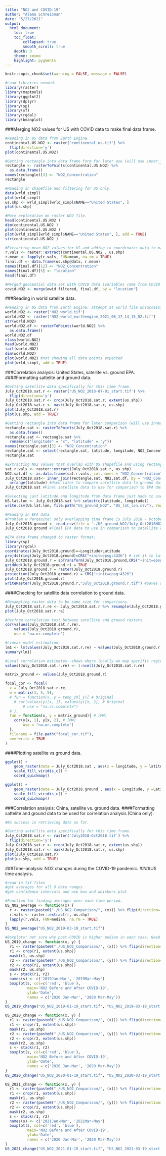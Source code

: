 ```yaml
---
title: "NO2 and COVID-19"
author: "Alana Schreibman"
date: "5/27/2021"
output: 
  html_document:
    toc: true
    toc_float: 
        collapsed: true
        smooth_scroll: true
    depth: 3 
    theme: cosmo
    highlight: pygments
---
```


```r
knitr::opts_chunk$set(warning = FALSE, message = FALSE)
```

```r
#Load libraries needed. 
library(raster)
library(maptools)
library(ggplot2)
library(dplyr)
library(sp)
library(sf)
library(rgdal)
library(beanplot)
```

###Merging NO2 values for US with COVID data to make final data frame. 
```r
#Reading in US data from Earth Engine. 
continental.US.NO2 <- raster('continental_us.tif') %>%
  flip(direction='y')
plot(continental.US.NO2)

#Getting rectangle into data frame form for later use (will use inner_join to match coordinates from rectangle with NO2 concentrations from below).
rectangle <- rasterToPoints(continental.US.NO2) %>%
  as.data.frame() 
names(rectangle)[3] <- "NO2_Concentration"
rectangle

#Reading in shapefile and filtering for US only.
data(wrld_simpl)
plot(wrld_simpl) 
us.shp <- wrld_simpl[wrld_simpl$NAME=="United States", ]
plot(us.shp)

#More exploration on raster NO2 file. 
head(continental.US.NO2 )
dim(continental.US.NO2 )
plot(continental.US.NO2 )
plot(wrld_simpl[wrld_simpl$NAME=="United States", ], add = TRUE)
str(continental.US.NO2 )

#Extracting mean NO2 values for US and adding to coordinates data to make final data frame.
r.vals <- raster::extract(continental.US.NO2 , us.shp)
r.mean <- lapply(r.vals, FUN=mean, na.rm = TRUE)
final.df <- data.frame(us.shp@data, r.mean) 
names(final.df)[12] <- "NO2_Concentration"
names(final.df)[5] <- "location"
head(final.df)

#Merged geospatial data set with COVID data (variables come from COVID exploratory analysis RMD file). 
covid.NO2 <- merge(owid.filtered, final.df, by = "location")
```
###Reading in world satellite data. 
```r
#Reading in US data from Earth Engine: attempt at world file unsuccessful (too large?). 
world.NO2 <- raster('NO2_world.tif')
world.NO2 <- raster('NO2_world_earthengine_2021_06_17_14_15_02.tif')
str(world.NO2)
world.NO2.df <- rasterToPoints(world.NO2) %>%
  as.data.frame()
world.NO2.df
class(world.NO2)
head(world.NO2)
tail(world.NO2)
dim(world.NO2)
plot(world.NO2) #not showing all data points expected
plot(wrld_simpl, add = TRUE)
```

###Correlation analysis: United States, satellite vs. ground EPA. 
####Formatting sattelite and ground data. 
```r
#Getting satellite data specifically for this time frame. 
July_Oct2018.sat.r <- raster('US_NO2_2018-07-01_start.tif') %>%
  flip(direction='y')
July_Oct2018.sat.r <- crop(July_Oct2018.sat.r, extent(us.shp))
July_Oct2018.sat.r <- mask(July_Oct2018.sat.r, us.shp)
plot(July_Oct2018.sat.r)
plot(us.shp, add = TRUE)

#Getting rectangle into data frame for later comparison (will use inner_join to match coordinates from rectangle with NO2 concentrations from below). 
rectangle.sat <- rasterToPoints(July_Oct2018.sat.r) %>%
  as.data.frame()  
rectangle.sat <- rectangle.sat %>% 
  rename(c("longitude" = "x", "latitude" = "y")) 
names(rectangle.sat)[3] <- "NO2_Concentration"
rectangle.sat <- select(rectangle.sat, latitude, longitude, NO2_Concentration)
rectangle.sat

#Extracting NO2 values that overlap with US shapefile and using rectangle.sat to restore the coordinate data.  
sat.r.vals <- raster::extract(July_Oct2018.sat.r, us.shp)
NO2.sat.df <- as.data.frame(sat.r.vals, col.names = "NO2_Concentration")
July_Oct2018.sat<- inner_join(rectangle.sat, NO2.sat.df, by = "NO2_Concentration") %>%
  arrange(latitude) #Used later to compare satellite data to ground data. 
July_Oct2018.sat #Final satellite data to use for comparison to EPA data. 

#Selecting just latitude and longitude from data frame just made to use with Pargasite retrieval. 
US.lat.lon <- July_Oct2018.sat %>% select(c(latitude, longitude))
write.csv(US.lat.lon, file.path("US_ground_NO2", "US_lat_lon.csv"), row.names = FALSE) #Used to gather EPA data from Pargasite. 

#Reading in EPA data
#Problem w Pargasite: only overlapping time frame is July 2018 - October 2018 (Pargasite stops working in November 2018)
July_Oct2018.ground <- read.csv(file = './US_ground_NO2/July_Oct2018NO2.csv') %>% select(c("Latitude", "Longitude", "no2_estimate"))
July_Oct2018.ground #Final EPA data to use in comparison to satellite data. 

#EPA data frame changed to raster format.
library(sp)
library(rgdal)
coordinates(July_Oct2018.ground)=~Longitude+Latitude
proj4string(July_Oct2018.ground)=CRS("+init=epsg:4326") # set it to lat-long
July_Oct2018.ground.r = spTransform(July_Oct2018.ground,CRS("+init=epsg:4326"))
gridded(July_Oct2018.ground.r) = TRUE
July_Oct2018.ground.r = raster(July_Oct2018.ground.r)
projection(July_Oct2018.ground.r) = CRS("+init=epsg:4326")
plot(July_Oct2018.ground.r)
writeRaster(July_Oct2018.ground.r,"July_Oct2018.ground.r.tif") #Saves as geoTIFF file. 
```
####Checking for satellite data correlation to ground data.
```r
#Resampling raster data to be same size for comparisons. 
July_Oct2018.sat.r.re <- July_Oct2018.sat.r %>% resample(July_Oct2018.ground.r)
plot(July_Oct2018.sat.r.re)

#Perform correlation test between satellite and ground rasters. 
cor(values(July_Oct2018.sat.r.re),
    values(July_Oct2018.ground.r),
    use = "na.or.complete")

#Linear model estimation. 
lm1 <- lm(values(July_Oct2018.sat.r.re) ~ values(July_Oct2018.ground.r))
summary(lm1)

#Local correlation estimates--shows where locally on map specific regions are positively or negatively correlated. (Getting an error: code from this website https://statnmap.com/2018-01-27-spatial-correlation-between-rasters/)
values(July_Oct2018.sat.r.re) <- 1:ncell(July_Oct2018.sat.r.re)

matrix_ground <- values(July_Oct2018.ground.r)

focal_cor <- focal(
  x = July_Oct2018.sat.r.re,
  w = matrix(1, 5, 5),
  # fun = function(x, y = temp_chl_s){ # Original
    # cor(values(y)[x, 1], values(y)[x, 2], # Original
        # use = "na.or.complete")
  # },
  fun = function(x, y = matrix_ground){ # [MW]
    cor(y[x, 1], y[x, 2], # [MW]
        use = "na.or.complete")
  },
  filename = file.path("focal_cor.tif"),
  overwrite = TRUE
)
```

####Plotting satellite vs ground data. 
```r
ggplot() +
    geom_raster(data = July_Oct2018.sat , aes(x = longitude, y = latitude, fill = NO2_Concentration)) +
    scale_fill_viridis_c() +
    coord_quickmap()

ggplot() +
    geom_raster(data = July_Oct2018.ground , aes(x = Longitude, y =Latitude, fill = no2_estimate)) +
    scale_fill_viridis_c() +
    coord_quickmap()
```

###Correlation analysis: China, satellite vs. ground data. 
####Formatting sattelite and ground data to be used for correlation analysis (China only). 
```r
#No success in retrieving data so far. 

#Getting satellite data specifically for this time frame. 
July_Oct2018.sat.r <- raster('July2018-Oct2018.tif') %>%
  flip(direction='y')
July_Oct2018.sat.r <- crop(July_Oct2018.sat.r, extent(us.shp))
July_Oct2018.sat.r <- mask(July_Oct2018.sat.r, us.shp)
plot(July_Oct2018.sat.r)
plot(us.shp, add = TRUE)
```

###Time-analysis: NO2 changes during the COVID-19 pandemic.
####US time analysis. 
```r
#read in tif files
#get averages for all 6 date ranges
#get confidence intervals and use box and whiskers plot 

#Function for finding averages over each time period. 
US_NO2_average <- function(x) {
  r <- raster(paste0("./US_NO2_Comparison/", (x))) %>% flip(direction='y')
  r.vals <- raster::extract(r, us.shp)
  lapply(r.vals, FUN=median, na.rm = TRUE)
}
US_NO2_average("US_NO2_2019-03-19_start.tif")

#Boxplots: not sure why post-COVID is higher median in each case. Need to adjust for degrees of urbanization? 
US_2019_change <- function(x, y) {
  r1 <- raster(paste0("./US_NO2_Comparison/", (x))) %>% flip(direction='y')
  r1 <- crop(r1, extent(us.shp))
  mask(r1, us.shp)
  r2 <- raster(paste0("./US_NO2_Comparison/", (y))) %>% flip(direction='y')
  r2 <- crop(r2, extent(us.shp))
  mask(r2, us.shp)
  s <- stack(r1, r2)
  names(s) <- c('2019Jan-Mar', '2019Mar-May')
  boxplot(s, col=c('red', 'blue'), 
          main='NO2 Before and After COVID-19', 
          ylab='Date',
          names = c('2020 Jan-Mar', '2020 Mar-May'))
}
US_2019_change("US_NO2_2019-01-19_start.tif", "US_NO2_2019-03-19_start.tif")

US_2020_change <- function(x, y) {
  r1 <- raster(paste0("./US_NO2_Comparison/", (x))) %>% flip(direction='y')
  r1 <- crop(r1, extent(us.shp))
  mask(r1, us.shp)
  r2 <- raster(paste0("./US_NO2_Comparison/", (y))) %>% flip(direction='y')
  r2 <- crop(r2, extent(us.shp))
  mask(r2, us.shp)
  s <- stack(r1, r2)
  boxplot(s, col=c('red', 'blue'), 
          main='NO2 Before and After COVID-19', 
          ylab='Date',
          names = c('2020 Jan-Mar', '2020 Mar-May'))
}
US_2020_change("US_NO2_2020-01-19_start.tif", "US_NO2_2020-03-19_start.tif")

US_2021_change <- function(x, y) {
  r1 <- raster(paste0("./US_NO2_Comparison/", (x))) %>% flip(direction='y')
  r1 <- crop(r1, extent(us.shp))
  mask(r1, us.shp)
  r2 <- raster(paste0("./US_NO2_Comparison/", (y))) %>% flip(direction='y')
  r2 <- crop(r2, extent(us.shp))
  mask(r2, us.shp)
  s <- stack(r1, r2)
  names(s) <- c('2021Jan-Mar', '2021Mar-May')
  boxplot(s, col=c('red', 'blue'), 
          main='NO2 Before and After COVID-19', 
          ylab='Date',
          names = c('2020 Jan-Mar', '2020 Mar-May'))
}
US_2021_change("US_NO2_2021-01-19_start.tif", "US_NO2_2021-03-19_start.tif")
```
